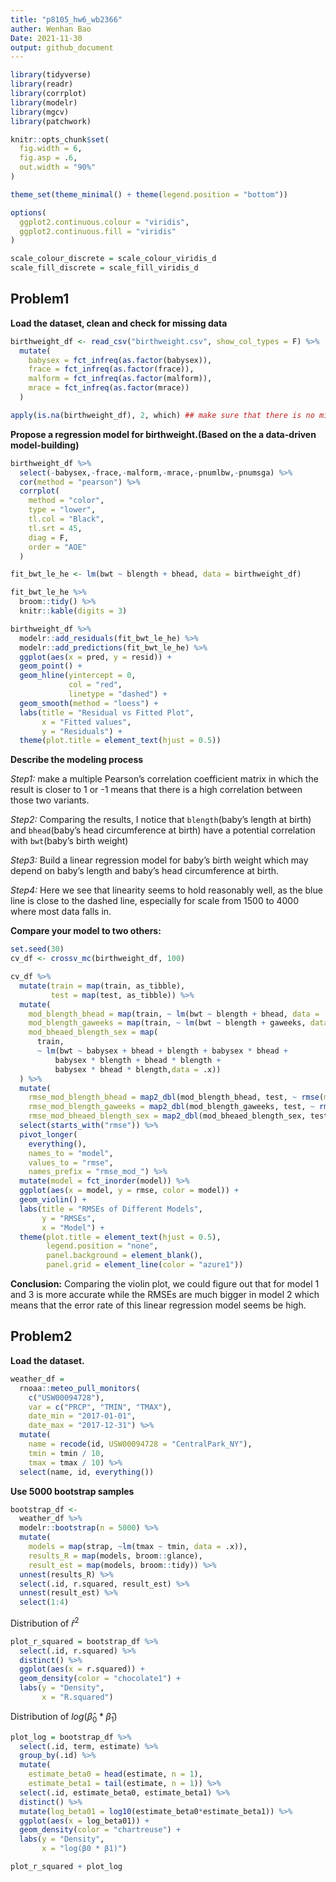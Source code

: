 ```yaml
---
title: "p8105_hw6_wb2366"
auther: Wenhan Bao
Date: 2021-11-30
output: github_document
---
```


```r
library(tidyverse)
library(readr)
library(corrplot)
library(modelr)
library(mgcv)
library(patchwork)

knitr::opts_chunk$set(
  fig.width = 6,
  fig.asp = .6,
  out.width = "90%"
)

theme_set(theme_minimal() + theme(legend.position = "bottom"))

options(
  ggplot2.continuous.colour = "viridis",
  ggplot2.continuous.fill = "viridis"
)

scale_colour_discrete = scale_colour_viridis_d
scale_fill_discrete = scale_fill_viridis_d
```


## Problem1

**Load the dataset, clean and check for missing data**

```r
birthweight_df <- read_csv("birthweight.csv", show_col_types = F) %>%
  mutate(
    babysex = fct_infreq(as.factor(babysex)),
    frace = fct_infreq(as.factor(frace)),
    malform = fct_infreq(as.factor(malform)),
    mrace = fct_infreq(as.factor(mrace))
  )

apply(is.na(birthweight_df), 2, which) ## make sure that there is no missing value
```

**Propose a regression model for birthweight.(Based on the a data-driven model-building)** 

```r
birthweight_df %>%
  select(-babysex,-frace,-malform,-mrace,-pnumlbw,-pnumsga) %>%
  cor(method = "pearson") %>%
  corrplot(
    method = "color",
    type = "lower",
    tl.col = "Black",
    tl.srt = 45,
    diag = F,
    order = "AOE"
  )
```

```r
fit_bwt_le_he <- lm(bwt ~ blength + bhead, data = birthweight_df) 

fit_bwt_le_he %>%   
  broom::tidy() %>% 
  knitr::kable(digits = 3)
```

```r
birthweight_df %>%
  modelr::add_residuals(fit_bwt_le_he) %>%
  modelr::add_predictions(fit_bwt_le_he) %>%
  ggplot(aes(x = pred, y = resid)) +
  geom_point() +
  geom_hline(yintercept = 0,
             col = "red",
             linetype = "dashed") +
  geom_smooth(method = "loess") +
  labs(title = "Residual vs Fitted Plot",
       x = "Fitted values",
       y = "Residuals") +
  theme(plot.title = element_text(hjust = 0.5))
```

**Describe the modeling process**

*Step1:* make a multiple Pearson's correlation coefficient matrix in which the result is closer to 1 or -1 means that there is a high correlation between those two variants.

*Step2:* Comparing the results, I notice that `blength`(baby’s length at birth) and `bhead`(baby’s head circumference at birth) have a potential correlation with `bwt`(baby's birth weight)

*Step3:* Build a linear regression model for baby's birth weight which may depend on baby’s length and baby’s head circumference at birth.

*Step4:* Here we see that linearity seems to hold reasonably well, as the blue line is close to the dashed line, especially for scale from 1500 to 4000 where most data falls in.


**Compare your model to two others:**

```r
set.seed(30)
cv_df <- crossv_mc(birthweight_df, 100) 

cv_df %>%
  mutate(train = map(train, as_tibble),
         test = map(test, as_tibble)) %>%
  mutate(
    mod_blength_bhead = map(train, ~ lm(bwt ~ blength + bhead, data = .x)),
    mod_blength_gaweeks = map(train, ~ lm(bwt ~ blength + gaweeks, data = .x)),
    mod_bheaed_blength_sex = map(
      train,
      ~ lm(bwt ~ babysex + bhead + blength + babysex * bhead + 
          babysex * blength + bhead * blength + 
          babysex * bhead * blength,data = .x))
  ) %>%
  mutate(
    rmse_mod_blength_bhead = map2_dbl(mod_blength_bhead, test, ~ rmse(model = .x, data = .y)),
    rmse_mod_blength_gaweeks = map2_dbl(mod_blength_gaweeks, test, ~ rmse(model = .x, data = .y)),
    rmse_mod_bheaed_blength_sex = map2_dbl(mod_bheaed_blength_sex, test, ~ rmse(model = .x, data = .y))) %>% 
  select(starts_with("rmse")) %>% 
  pivot_longer(
    everything(),
    names_to = "model", 
    values_to = "rmse",
    names_prefix = "rmse_mod_") %>% 
  mutate(model = fct_inorder(model)) %>% 
  ggplot(aes(x = model, y = rmse, color = model)) + 
  geom_violin() + 
  labs(title = "RMSEs of Different Models",
       y = "RMSEs",
       x = "Model") +
  theme(plot.title = element_text(hjust = 0.5),
        legend.position = "none",
        panel.background = element_blank(),
        panel.grid = element_line(color = "azure1"))
```

**Conclusion:** Comparing the violin plot, we could figure out that for model 1 and 3 is more accurate while the RMSEs are much bigger in model 2 which means that the error rate of this linear regression model seems be high.

## Problem2

**Load the dataset.**

```r
weather_df = 
  rnoaa::meteo_pull_monitors(
    c("USW00094728"),
    var = c("PRCP", "TMIN", "TMAX"), 
    date_min = "2017-01-01",
    date_max = "2017-12-31") %>%
  mutate(
    name = recode(id, USW00094728 = "CentralPark_NY"),
    tmin = tmin / 10,
    tmax = tmax / 10) %>%
  select(name, id, everything())
```

**Use 5000 bootstrap samples**  

```r
bootstrap_df <- 
  weather_df %>% 
  modelr::bootstrap(n = 5000) %>% 
  mutate(
    models = map(strap, ~lm(tmax ~ tmin, data = .x)),
    results_R = map(models, broom::glance),
    result_est = map(models, broom::tidy)) %>%
  unnest(results_R) %>% 
  select(.id, r.squared, result_est) %>% 
  unnest(result_est) %>% 
  select(1:4)
```

Distribution of $\hat{r}^2$

```r
plot_r_squared = bootstrap_df %>% 
  select(.id, r.squared) %>% 
  distinct() %>% 
  ggplot(aes(x = r.squared)) + 
  geom_density(color = "chocolate1") +
  labs(y = "Density",
       x = "R.squared")  
```

Distribution of $log(\hat{\beta}_0 \ast \hat{\beta}_1)$

```r
plot_log = bootstrap_df %>% 
  select(.id, term, estimate) %>% 
  group_by(.id) %>% 
  mutate(
    estimate_beta0 = head(estimate, n = 1),
    estimate_beta1 = tail(estimate, n = 1)) %>% 
  select(.id, estimate_beta0, estimate_beta1) %>% 
  distinct() %>% 
  mutate(log_beta01 = log10(estimate_beta0*estimate_beta1)) %>% 
  ggplot(aes(x = log_beta01)) +
  geom_density(color = "chartreuse") + 
  labs(y = "Density",
       x = "log(β0 * β1)")  

plot_r_squared + plot_log
```



